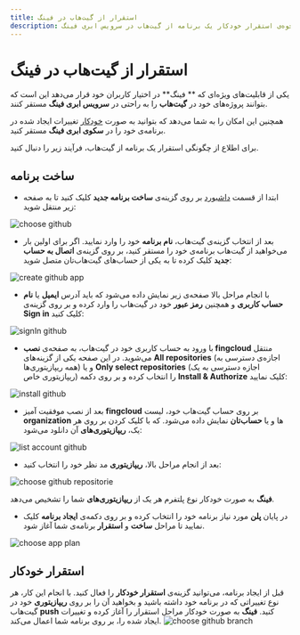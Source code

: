 ```yaml
---
title: استقرار از گیت‌هاب در فینگ
description: نحوه‌ی استقرار خودکار یک برنامه از گیت‌هاب در سرویس ابری فینگ
---
```



# استقرار از گیت‌هاب در فینگ

یکی از قابلیت‌‌های ویژه‌ای که ** فینگ** در اختیار کاربران خود قرار می‌دهد این است که بتوانند پروژه‌های خود در **گیت‌هاب** را به راحتی در **سرویس ابری فینگ** مستقر کنند.

همچنین این امکان را به شما می‌دهد که بتوانید به صورت [خودکار](/references/github#استقرار-خودکار) تغییرات ایجاد شده در برنامه‌ی خود را در **سکوی ابری فینگ** مستقر کنید.

برای اطلاع از چگونگی استقرار یک برنامه از گیت‌هاب، فرآیند زیر را دنبال کنید.

## ساخت برنامه

- ابتدا از قسمت [داشبورد](https://cloud.fing.ir) بر روی گزینه‌ی **ساخت برنامه جدید** کلیک کنید تا به صفحه زیر منتقل شوید:

![choose github](/images/choose-github.jpg)

- بعد از انتخاب گزینه‌ی گیت‌هاب، **نام برنامه** خود را وارد نمایید. اگر برای اولین بار می‌خواهید از گیت‌هاب برنامه‌ی خود را مستقر کنید، بر روی گزینه‌ی **اتصال به حساب جدید** کلیک کرده تا به یکی از حساب‌‌های گیت‌هاب‌تان متصل شوید:

![create github app](/images/github-create-app.jpg)

- با انجام مراحل بالا صفحه‌ی زیر نمایش داده می‌شود که باید آدرس **ایمیل** یا **نام حساب کاربری** و همچنین **رمز عبور** خود در گیت‌هاب را وارد کرده و بر روی گزینه‌ی **Sign in** کلیک کنید:

![signIn github](/images/github-signin.jpg)

- با ورود به حساب کاربری خود در گیت‌هاب، به صفحه‌ی **نصب fingcloud** منتقل می‌شوید. در این صفحه یکی از گزینه‌های **All repositories** (‌اجازه‌ی دسترسی به همه ریپازیتوری‌ها)  و یا **Only select repositories** (اجازه دسترسی به یک ریپازیتوری خاص) را انتخاب کرده و بر روی دکمه **Install & Authorize** کلیک نمایید:

![install github](/images/github-install.jpg)

- بعد از نصب موفقیت آمیز **fingcloud** بر روی حساب گیت‌هاب خود، لیست **organization** ها و یا **حساب‌تان** نمایش داده می‌شود. که با کلیک کردن بر روی هر یک، **ریپازیتوری‌های** آن دانلود می‌شود:

![list account github](/images/github-list-account.jpg)

- بعد از انجام مراحل بالا، **ریپازیتوری** مد نظر خود را انتخاب کنید:

![choose github repositorie](/images/github-choose-repo.jpg)

**فینگ** به صورت خودکار نوع پلتفرم هر یک از **ریپازیتوری‌های** شما را تشخیص می‌دهد.


- در پایان **پلن** مورد نیاز برنامه خود را انتخاب کرده و بر روی دکمه‌ی **ایجاد برنامه** کلیک نمایید تا مراحل **ساخت** و **استقرار**  برنامه‌ی شما آغاز شود.

![choose app plan](/images/choose-plan.jpg)

## استقرار خودکار

قبل از ایجاد برنامه، می‌توانید گزینه‌ی **استقرار خودکار** را فعال کنید. با انجام این کار،
 هر نوع تغییراتی که در برنامه خود داشته باشید و بخواهید آن را بر روی **ریپازیتوری** خود در گیت‌هاب **push** کنید. **فینگ** به صورت خودکار مراحل استقرار را آغاز کرده و تغییرات ایجاد شده را، بر روی برنامه شما اعمال می‌کند. 
![choose github branch](/images/github-choose-deploy.jpg)
